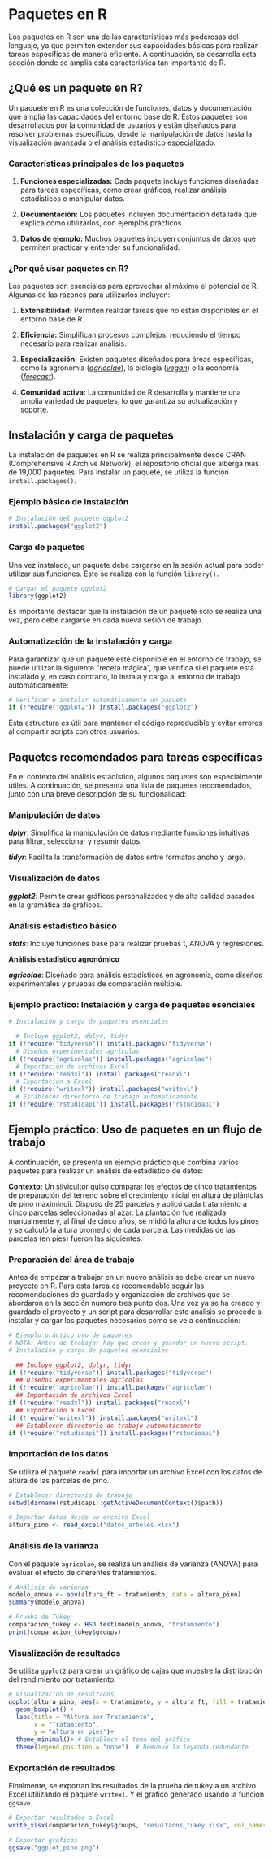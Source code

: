 # Paquetes en R

Los paquetes en R son una de las características más poderosas del lenguaje, ya que permiten extender sus capacidades básicas para realizar tareas específicas de manera eficiente. A continuación, se desarrolla esta sección donde se amplia esta característica tan importante de R.

## ¿Qué es un paquete en R?

Un paquete en R es una colección de funciones, datos y documentación que amplía las capacidades del entorno base de R. Estos paquetes son desarrollados por la comunidad de usuarios y están diseñados para resolver problemas específicos, desde la manipulación de datos hasta la visualización avanzada o el análisis estadístico especializado.

### Características principales de los paquetes

1.  **Funciones especializadas:** Cada paquete incluye funciones diseñadas para tareas específicas, como crear gráficos, realizar análisis estadísticos o manipular datos.

2.  **Documentación:** Los paquetes incluyen documentación detallada que explica cómo utilizarlos, con ejemplos prácticos.

3.  **Datos de ejemplo:** Muchos paquetes incluyen conjuntos de datos que permiten practicar y entender su funcionalidad.

### ¿Por qué usar paquetes en R?

Los paquetes son esenciales para aprovechar al máximo el potencial de R. Algunas de las razones para utilizarlos incluyen:

1.  **Extensibilidad:** Permiten realizar tareas que no están disponibles en el entorno base de R.

2.  **Eficiencia:** Simplifican procesos complejos, reduciendo el tiempo necesario para realizar análisis.

3.  **Especialización:** Existen paquetes diseñados para áreas específicas, como la agronomía ([*agricolae*](https://cran.r-project.org/web/packages/agricolae/agricolae.pdf)), la biología ([*vegan*](https://cran.r-project.org/web/packages/vegan/vegan.pdf)) o la economía ([*forecast*](https://cran.r-project.org/web/packages/forecast/forecast.pdf)).

4.  **Comunidad activa:** La comunidad de R desarrolla y mantiene una amplia variedad de paquetes, lo que garantiza su actualización y soporte.

## Instalación y carga de paquetes

La instalación de paquetes en R se realiza principalmente desde CRAN (Comprehensive R Archive Network), el repositorio oficial que alberga más de 19,000 paquetes. Para instalar un paquete, se utiliza la función `install.packages()`.

### Ejemplo básico de instalación

```r
# Instalación del paquete ggplot2
install.packages("ggplot2")
```

### Carga de paquetes

Una vez instalado, un paquete debe cargarse en la sesión actual para poder utilizar sus funciones. Esto se realiza con la función `library()`.

```r
# Cargar el paquete ggplot2
library(ggplot2)
```

Es importante destacar que la instalación de un paquete solo se realiza una vez, pero debe cargarse en cada nueva sesión de trabajo.

### Automatización de la instalación y carga

Para garantizar que un paquete esté disponible en el entorno de trabajo, se puede utilizar la siguiente "receta mágica", que verifica si el paquete está instalado y, en caso contrario, lo instala y carga al entorno de trabajo automáticamente:

```r
# Verificar e instalar automáticamente un paquete
if (!require("ggplot2")) install.packages("ggplot2")
```

Esta estructura es útil para mantener el código reproducible y evitar errores al compartir scripts con otros usuarios.

## Paquetes recomendados para tareas específicas

En el contexto del análisis estadístico, algunos paquetes son especialmente útiles. A continuación, se presenta una lista de paquetes recomendados, junto con una breve descripción de su funcionalidad:

### Manipulación de datos

***dplyr***: Simplifica la manipulación de datos mediante funciones intuitivas para filtrar, seleccionar y resumir datos.

***tidyr***: Facilita la transformación de datos entre formatos ancho y largo.

### Visualización de datos

***ggplot2***: Permite crear gráficos personalizados y de alta calidad basados en la gramática de gráficos.

### Análisis estadístico básico

***stats***: Incluye funciones base para realizar pruebas t, ANOVA y regresiones.

**Análisis estadístico agronómico**

***agricolae***: Diseñado para análisis estadísticos en agronomía, como diseños experimentales y pruebas de comparación múltiple.

### Ejemplo práctico: Instalación y carga de paquetes esenciales

```r
# Instalación y carga de paquetes esenciales

  # Incluye ggplot2, dplyr, tidyr
if (!require("tidyverse")) install.packages("tidyverse")
  # Diseños experimentales agrícolas
if (!require("agricolae")) install.packages("agricolae")
  # Importación de archivos Excel
if (!require("readxl")) install.packages("readxl")    
  # Exportación a Excel
if (!require("writexl")) install.packages("writexl")    
  # Establecer directorio de trabajo automaticamente
if (!require("rstudioapi")) install.packages("rstudioapi")

```

## Ejemplo práctico: Uso de paquetes en un flujo de trabajo

A continuación, se presenta un ejemplo práctico que combina varios paquetes para realizar un análisis de estadístico de datos:

**Contexto:** Un silvicultor quiso comparar los efectos de cinco tratamientos de preparación del terreno sobre el crecimiento inicial en altura de plántulas de pino maximinoii. Dispuso de 25 parcelas y aplicó cada tratamiento a cinco parcelas seleccionadas al azar. La plantación fue realizada manualmente y, al final de cinco años, se midió la altura de todos los pinos y se calculó la altura promedio de cada parcela. Las medidas de las parcelas (en pies) fueron las siguientes.

### Preparación del área de trabajo

Antes de empezar a trabajar en un nuevo análisis se debe crear un nuevo proyecto en R. Para esta tarea es recomendable seguir las recomendaciones de guardado y organización de archivos que se abordaron en la sección numero tres punto dos. Una vez ya se ha creado y guardado el proyecto y un script para desarrollar este análisis se procede a instalar y cargar los paquetes necesarios como se ve a continuación:

```r
# Ejemplo práctico uso de paquetes
# NOTA: Antes de trabajar hay que crear y guardar un nuevo script.
# Instalación y carga de paquetes esenciales

  ## Incluye ggplot2, dplyr, tidyr
if (!require("tidyverse")) install.packages("tidyverse")
  ## Diseños experimentales agrícolas
if (!require("agricolae")) install.packages("agricolae")
  ## Importación de archivos Excel
if (!require("readxl")) install.packages("readxl")    
  ## Exportación a Excel
if (!require("writexl")) install.packages("writexl")    
  ## Establecer directorio de trabajo automaticamente
if (!require("rstudioapi")) install.packages("rstudioapi")

```

###  Importación de los datos

Se utiliza el paquete `readxl` para importar un archivo Excel con los datos de altura de las parcelas de pino.

```r
# Establecer directorio de trabajo
setwd(dirname(rstudioapi::getActiveDocumentContext()$path))
```

```r
# Importar datos desde un archivo Excel
altura_pino <- read_excel("datos_arboles.xlsx")
```

### **Análisis de la varianza**

Con el paquete `agricolae`, se realiza un análisis de varianza (ANOVA) para evaluar el efecto de diferentes tratamientos.

```r
# Análisis de varianza
modelo_anova <- aov(altura_ft ~ tratamiento, data = altura_pino)
summary(modelo_anova)

# Prueba de Tukey
comparacion_tukey <- HSD.test(modelo_anova, "tratamiento")
print(comparacion_tukey$groups)
```

### Visualización de resultados

Se utiliza `ggplot2` para crear un gráfico de cajas que muestre la distribución del rendimiento por tratamiento.

```r
# Visualización de resultados
ggplot(altura_pino, aes(x = tratamiento, y = altura_ft, fill = tratamiento)) +
  geom_boxplot() +
  labs(title = "Altura por Tratamiento",
       x = "Tratamiento",
       y = "Altura en pies")+
  theme_minimal()+ # Establece el tema del gráfico 
  theme(legend.position = "none")  # Remueve la leyenda redundante

```

### Exportación de resultados

Finalmente, se exportan los resultados de la prueba de tukey a un archivo Excel utilizando el paquete `writexl`. Y el gráfico generado usando la función `ggsave`.\

```r
# Exportar resultados a Excel
write_xlsx(comparacion_tukey$groups, "resultados_tukey.xlsx", col_names = T, format_headers = T, use_zip64 = F)

# Exportar gráficos
ggsave("ggplot_pino.png")
```
